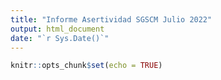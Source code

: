 ```yaml
---
title: "Informe Asertividad SGSCM Julio 2022"
output: html_document
date: "`r Sys.Date()`"
---
```


```r
knitr::opts_chunk$set(echo = TRUE)
```























































































































































































































































































